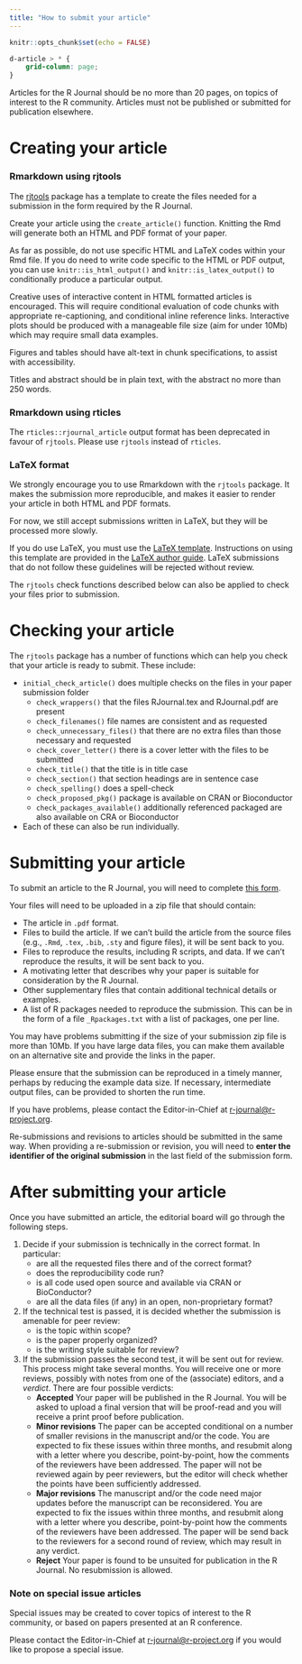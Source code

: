 ```yaml
---
title: "How to submit your article"
---
```


```r
knitr::opts_chunk$set(echo = FALSE)
```

```css
d-article > * {
    grid-column: page;
}
```

Articles for the R Journal should be no more than 20 pages, on topics of interest to the R community. Articles must not be published or submitted for publication elsewhere.

# Creating your article

### Rmarkdown using rjtools

The [rjtools](https://rjournal.github.io/rjtools/) package has a template to create the files needed for a submission in the form required by the R Journal.

Create your article using the `create_article()` function. Knitting the Rmd will generate both an HTML and PDF format of your paper.

As far as possible, do not use specific HTML and LaTeX codes within your Rmd file. If you do need to write code specific to the HTML or PDF output, you can use `knitr::is_html_output()` and `knitr::is_latex_output()` to conditionally produce a particular output.

Creative uses of interactive content in HTML formatted articles is encouraged. This will require conditional evaluation of code chunks with appropriate re-captioning, and conditional inline reference links. Interactive plots should be produced with a manageable file size (aim for under 10Mb) which may require small data examples.

Figures and tables should have alt-text in chunk specifications, to assist with accessibility.

Titles and abstract should be in plain text, with the abstract no more than 250 words.

### Rmarkdown using rticles

The `rticles::rjournal_article` output format has been deprecated in favour of `rjtools`. Please use `rjtools` instead of `rticles`.

### LaTeX format

We strongly encourage you to use Rmarkdown with the `rjtools` package. It makes the submission more reproducible, and makes it easier to render your article in both HTML and PDF formats.

For now, we still accept submissions written in LaTeX, but they will be processed more slowly. 

If you do use LaTeX, you must use the [LaTeX template](https://github.com/rjournal/share/raw/refs/heads/master/RJtemplate.zip). Instructions on using this template are provided in the [LaTeX author guide](https://github.com/rjournal/share/raw/refs/heads/master/author-guide.pdf). LaTeX submissions that do not follow these guidelines will be rejected without review.

The `rjtools` check functions described below can also be applied to check your files prior to submission.

# Checking your article

The `rjtools` package has a number of functions which can help you check that your article is ready to submit. These include:

- `initial_check_article()` does multiple checks on the files in your paper submission folder
    - `check_wrappers()` that the files RJournal.tex and RJournal.pdf are present
    - `check_filenames()` file names are consistent and as requested
    - `check_unnecessary_files()` that there are no extra files than those necessary and requested
    - `check_cover_letter()` there is a cover letter with the files to be submitted
    - `check_title()` that the title is in title case
    - `check_section()` that section headings are in sentence case
    - `check_spelling()` does a spell-check
    - `check_proposed_pkg()` package is available on CRAN or Bioconductor
    - `check_packages_available()` additionally referenced packaged are also available on CRA or Bioconductor
- Each of these can also be run individually.

# Submitting your article

To submit an article to the R Journal, you will need to complete [this form](https://forms.gle/ykj6QcoGQD5ctnA5A).

Your files will need to be uploaded in a zip file that should contain:

  - The article in `.pdf` format.
  - Files to build the article. If we can't build the article from the source files (e.g., `.Rmd`, `.tex`, `.bib`, `.sty` and figure files), it will be sent back to you.
  - Files to reproduce the results, including R scripts, and data. If we can't reproduce the results, it will be sent back to you.
  - A motivating letter that describes why your paper is suitable for consideration by the R Journal.
  - Other supplementary files that contain additional technical details or examples.
  - A list of R packages needed to reproduce the submission. This can be in the form of a file `_Rpackages.txt` with a list of packages, one per line.

You may have problems submitting if the size of your submission zip file is more than 10Mb. If you have large data files, you can make them available on an alternative site and provide the links in the paper.

Please ensure that the submission can be reproduced in a timely manner, perhaps by reducing the example data size. If necessary, intermediate output files, can be provided to shorten the run time.

If you have problems, please contact the Editor-in-Chief at <r-journal@r-project.org>.

Re-submissions and revisions to articles should be submitted in the same way. When providing a re-submission or revision, you will need to **enter the identifier of the original submission** in the last field of the submission form.

# After submitting your article

Once you have submitted an article, the editorial board will go through the following steps.

1. Decide if your submission is technically in the correct format. In particular:
    - are all the requested files there and of the correct format?
    - does the reproducibility code run?
    - is all code used open source and available via CRAN or BioConductor?
    - are all the data files (if any) in an open, non-proprietary format?
2. If the technical test is passed, it is decided whether the submission is amenable for peer review:
    - is the topic within scope?
    - is the paper properly organized?
    - is the writing style suitable for review?
3. If the submission passes the second test, it will be sent out for review. This process might take several months. You will receive one or more reviews, possibly with notes from one of the (associate) editors, and a _verdict_. There are four possible verdicts:
    - **Accepted** Your paper will be published in the R Journal. You will be asked to upload a final version that will be proof-read and you will receive a print proof before publication.
    - **Minor revisions** The paper can be accepted conditional on a number of smaller revisions in the manuscript and/or the code. You are expected to fix these issues within three months, and resubmit along with a letter where you describe, point-by-point, how the comments of the reviewers have been addressed. The paper will not be reviewed again by peer reviewers, but the editor will check whether the points have been sufficiently addressed.
    - **Major revisions** The manuscript and/or the code need major updates before the manuscript can be reconsidered. You are expected to fix the issues within three months, and resubmit along with a letter where you describe, point-by-point how the comments of the reviewers have been addressed. The paper will be send back to the reviewers for a second round of review, which may result in any verdict.
    - **Reject** Your paper is found to be unsuited for publication in the R Journal. No resubmission is allowed.


### Note on special issue articles

Special issues may be created to cover topics of interest to the R community, or based on papers presented at an R conference.

Please contact the Editor-in-Chief at <r-journal@r-project.org> if you would like to propose a special issue.
